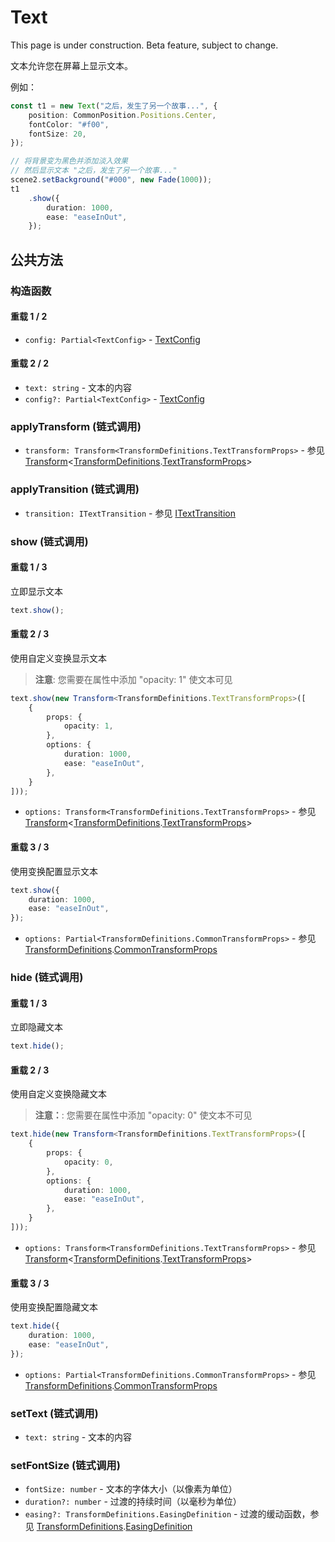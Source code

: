 
# Text

<Callout type="warning" emoji="⚠️">
    This page is under construction.
</Callout>

<Callout type="warning" emoji="⚠️">
    Beta feature, subject to change.
</Callout>

文本允许您在屏幕上显示文本。

例如：

```ts
const t1 = new Text("之后，发生了另一个故事...", {
    position: CommonPosition.Positions.Center,
    fontColor: "#f00",
    fontSize: 20,
});

// 将背景变为黑色并添加淡入效果
// 然后显示文本 "之后，发生了另一个故事..."
scene2.setBackground("#000", new Fade(1000));
t1
    .show({
        duration: 1000,
        ease: "easeInOut",
    });
```

## 公共方法

### 构造函数

#### 重载 1 / 2

- `config: Partial<TextConfig>` - [TextConfig](../types/TextConfig)

#### 重载 2 / 2

- `text: string` - 文本的内容
- `config?: Partial<TextConfig>` - [TextConfig](../types/TextConfig)

### applyTransform (链式调用)

- `transform: Transform<TransformDefinitions.TextTransformProps>` - 参见 [Transform](../animation/transform)\<[TransformDefinitions](../types/TransformDefinitions).[TextTransformProps](../types/TransformDefinitions#TextTransformProps)>

### applyTransition (链式调用)

- `transition: ITextTransition` - 参见 [ITextTransition](../animation/transitions/ITextTransition)

### show (链式调用)

#### 重载 1 / 3

立即显示文本

```ts
text.show();
```

#### 重载 2 / 3

使用自定义变换显示文本

> **注意**: 您需要在属性中添加 "opacity: 1" 使文本可见

```ts
text.show(new Transform<TransformDefinitions.TextTransformProps>([
    {
        props: {
            opacity: 1,
        },
        options: {
            duration: 1000,
            ease: "easeInOut",
        },
    }
]));
```

- `options: Transform<TransformDefinitions.TextTransformProps>` - 参见 [Transform](../animation/transform)\<[TransformDefinitions](../types/TransformDefinitions).[TextTransformProps](../types/TransformDefinitions#TextTransformProps)>

#### 重载 3 / 3

使用变换配置显示文本

```ts
text.show({
    duration: 1000,
    ease: "easeInOut",
});
```

- `options: Partial<TransformDefinitions.CommonTransformProps>` - 参见 [TransformDefinitions](../types/TransformDefinitions).[CommonTransformProps](../types/TransformDefinitions#CommonTransformProps)

### hide (链式调用)

#### 重载 1 / 3

立即隐藏文本

```ts
text.hide();
```

#### 重载 2 / 3

使用自定义变换隐藏文本

> **注意：**: 您需要在属性中添加 "opacity: 0" 使文本不可见

```ts
text.hide(new Transform<TransformDefinitions.TextTransformProps>([
    {
        props: {
            opacity: 0,
        },
        options: {
            duration: 1000,
            ease: "easeInOut",
        },
    }
]));
```

- `options: Transform<TransformDefinitions.TextTransformProps>` - 参见 [Transform](../animation/transform)\<[TransformDefinitions](../types/TransformDefinitions).[TextTransformProps](../types/TransformDefinitions#TextTransformProps)>

#### 重载 3 / 3

使用变换配置隐藏文本

```ts
text.hide({
    duration: 1000,
    ease: "easeInOut",
});
```

- `options: Partial<TransformDefinitions.CommonTransformProps>` - 参见 [TransformDefinitions](../types/TransformDefinitions).[CommonTransformProps](../types/TransformDefinitions#CommonTransformProps)

### setText (链式调用)

- `text: string` - 文本的内容

### setFontSize (链式调用)

- `fontSize: number` - 文本的字体大小（以像素为单位）
- `duration?: number` - 过渡的持续时间（以毫秒为单位）
- `easing?: TransformDefinitions.EasingDefinition` - 过渡的缓动函数，参见 [TransformDefinitions](../types/TransformDefinitions).[EasingDefinition](../types/TransformDefinitions#EasingDefinition)
